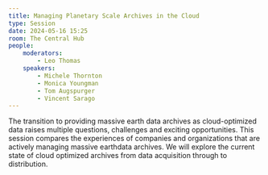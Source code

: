 ```yaml
---
title: Managing Planetary Scale Archives in the Cloud
type: Session
date: 2024-05-16 15:25
room: The Central Hub
people:
    moderators:
        - Leo Thomas
    speakers:
        - Michele Thornton
        - Monica Youngman
        - Tom Augspurger
        - Vincent Sarago
---
```

The transition to providing massive earth data archives as cloud-optimized data raises multiple questions, challenges and exciting opportunities. This session compares the experiences of companies and organizations that are actively managing massive earthdata archives. We will explore the current state of cloud optimized archives from data acquisition through to distribution.
